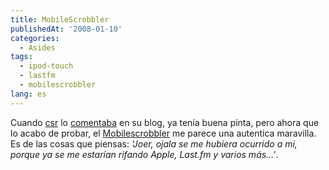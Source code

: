 ```yaml
---
title: MobileScrobbler
publishedAt: '2008-01-10'
categories:
  - Asides
tags:
  - ipod-touch
  - lastfm
  - mobilescrobbler
lang: es
---
```


Cuando [csr](http://obm.corcoles.net/) lo [comentaba](http://obm.corcoles.net/20071228/mobilescrobbler-killer-app-para-el-iphone/) en su blog, ya tenía buena pinta, pero ahora que lo acabo de probar, el [Mobilescrobbler](http://dev.c99.org/MobileScrobbler/) me parece una autentica maravilla. Es de las cosas que piensas: _'Joer, ojala se me hubiera ocurrido a mi, porque ya se me estarían rifando Apple, Last.fm y varios más...'_.
